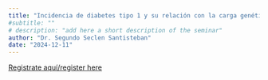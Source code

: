 ```yaml
---
title: "Incidencia de diabetes tipo 1 y su relación con la carga genética"
#subtitle: "" 
# description: "add here a short description of the seminar" 
author: "Dr. Segundo Seclen Santisteban"
date: "2024-12-11"
---
```


[Registrate aquí/register
here](https://aarhusuniversity.zoom.us/meeting/register/u5Eocu2trToqH9VyURGPZjO9cwUulNZyE35l)
